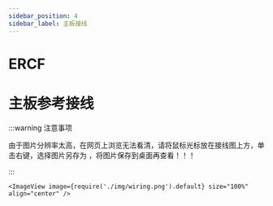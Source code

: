 ```yaml
---
sidebar_position: 4
sidebar_label: 主板接线
---
```




# ERCF



# 主板参考接线

:::warning 注意事项

由于图片分辨率太高，在网页上浏览无法看清，请将鼠标光标放在接线图上方，单击右键，选择图片另存为 ，将图片保存到桌面再查看！！！

:::

    <ImageView image={require('./img/wiring.png').default} size="100%" align="center" />
